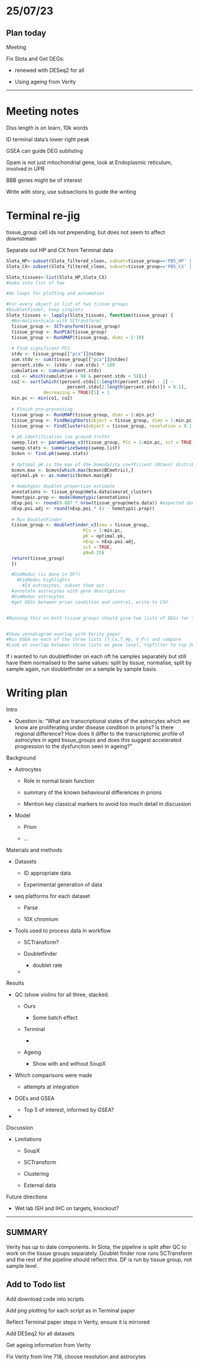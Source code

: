 # 25/07/23

## Plan today

Meeting

Fix Slota and Get DEGs:

-   renewed with DESeq2 for all

-   Using ageing from Verity

------------------------------------------------------------------------

# Meeting notes

Diss length is on learn, 10k words

ID terminal data's lower right peak

GSEA can guide DEG sublisting

Gpam is not just mitochondrial gene, look at Endoplasmic reticulum, involved in UPR

BBB genes might be of interest

Write with story, use subsections to guide the writing

# Terminal re-jig

tissue_group cell ids not prepending, but does not seem to affect downstream

Separate out HP and CX from Terminal data

```r

Slota_HP<-subset(Slota_filtered_clean, subset=tissue_group=='PBS_HP' | treatment=='RML_HP')
Slota_CX<-subset(Slota_filtered_clean, subset=tissue_group=='PBS_CX' | treatment=='RML_CX')

Slota_tissues<-list(Slota_HP,Slota_CX)
#make into list of two

#do loops for plotting and automation

#For every object in list of two tissue groups
#DoubletFinder, keep singlets
Slota_tissues <- lapply(Slota_tissues, function(tissue_group) {
  #Normalise+Scale with SCTransform?
  tissue_group <- SCTransform(tissue_group)
  tissue_group <- RunPCA(tissue_group)
  tissue_group <- RunUMAP(tissue_group, dims = 1:10)
  
  # Find significant PCs
  stdv <- tissue_group[["pca"]]@stdev
  sum.stdv <- sum(tissue_group[["pca"]]@stdev)
  percent.stdv <- (stdv / sum.stdv) * 100
  cumulative <- cumsum(percent.stdv)
  co1 <- which(cumulative > 90 & percent.stdv < 5)[1]
  co2 <- sort(which((percent.stdv[1:length(percent.stdv) - 1] -
                       percent.stdv[2:length(percent.stdv)]) > 0.1),
              decreasing = TRUE)[1] + 1
  min.pc <- min(co1, co2)
  
  # Finish pre-processing
  tissue_group <- RunUMAP(tissue_group, dims = 1:min.pc)
  tissue_group <- FindNeighbors(object = tissue_group, dims = 1:min.pc)              
  tissue_group <- FindClusters(object = tissue_group, resolution = 0.1)
  
  # pK identification (no ground-truth)
  sweep.list <- paramSweep_v3(tissue_group, PCs = 1:min.pc, sct = TRUE)
  sweep.stats <- summarizeSweep(sweep.list)
  bcmvn <- find.pK(sweep.stats)
  
  # Optimal pK is the max of the bomodality coefficient (BCmvn) distribution
  bcmvn.max <- bcmvn[which.max(bcmvn$BCmetric),]
  optimal.pk <- as.numeric(bcmvn.max$pK)

  # Homotypic doublet proportion estimate
  annotations <- tissue_group@meta.data$seurat_clusters
  homotypic.prop <- modelHomotypic(annotations) 
  nExp.poi <- round(0.087 * nrow(tissue_group@meta.data)) #expected doublets based on values from 10X resources
  nExp.poi.adj <- round(nExp.poi * (1 - homotypic.prop))
  
  # Run DoubletFinder
  tissue_group <- doubletFinder_v3(seu = tissue_group, 
                             PCs = 1:min.pc, 
                             pK = optimal.pk,
                             nExp = nExp.poi.adj, 
                             sct = TRUE, 
                             pN=0.25)
  return(tissue_group)
  })

  #DimReduc (is done in DF?)
    #DimReduc highlights
      #Id astrocytes, subset them out
  #annotate astrocytes with gene descriptions
  #DimReduc astrocytes
  #get DEGs between prion condition and control, write to CSV


#Running this on both tissue groups should give two lists of DEGs for Terminal paper 


#Show venndiagram overlap with Verity paper
#Run GSEA on each of the three lists (T_Cx,T_Hp, V_Pr) and compare
#Look at overlap between three lists on gene level, topfilter to top 20 and do shortlisting too.


```

If i wanted to run doubletfinder on each oft he samples separately but still have them normalised to the same values: split by tissue, normalise, split by sample again, run doubletfinder on a sample by sample basis.

# Writing plan

Intro

-   Question is: "What are transcriptional states of the astrocytes which we know are proliferating under disease condition in prions? Is there regional difference? How does it differ to the transcriptomic profile of astrocytes in aged tissue_groups and does this suggest accelerated progression to the dysfunction seen in ageing?"

Background

-   Astrocytes

    -   Role in normal brain function

    -   summary of the known behavioural differences in prions

    -   Mention key classical markers to avoid too much detail in discussion

-   Model

    -   Prion

    -   ...

Materials and methods

-   Datasets

    -   ID appropriate data

    -   Experimental generation of data

-   seq platforms for each dataset

    -   Parse

    -   10X chromium

-   Tools used to process data in workflow

    -   SCTransform?

    -   Doubletfinder

        -   doublet rate

    -   

Results

-   QC (show violins for all three, stacked.

    -   Ours

        -   Some batch effect

    -   Terminal

        -   

    -   Ageing

        -   Show with and without SoupX

-   Which comparisons were made

    -   attempts at integration

-   DGEs and GSEA

    -   Top 5 of interest, informed by GSEA?

-   

Discussion

-   Limitations

    -   SoupX

    -   SCTransform

    -   Clustering

    -   External data

Future directions

-   Wet lab ISH and IHC on targets, knockout?

------------------------------------------------------------------------

## SUMMARY

Verity has up to date components. In Slota, the pipeline is split after QC to work on the tissue groups separately. Doublet finder now runs SCTransform and the rest of the pipeline should reflect this. DF is run by tissue group, not sample level.

## Add to Todo list

Add download code into scripts

Add png plotting for each script as in Terminal paper

Reflect Terminal paper steps in Verity, ensure it is mirrored

Add DESeq2 for all datasets

Get ageing information from Verity

Fix Verity from line 718, choose resolution and astrocytes

